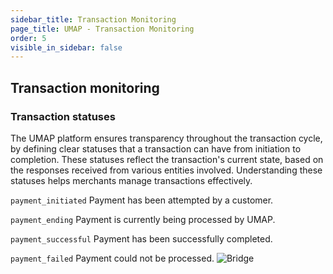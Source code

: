 ```yaml
---
sidebar_title: Transaction Monitoring
page_title: UMAP - Transaction Monitoring
order: 5
visible_in_sidebar: false
---
```


## Transaction monitoring

### Transaction statuses

The UMAP platform ensures transparency throughout the transaction cycle, by defining clear statuses that a transaction can have from initiation to completion. These statuses reflect the transaction's current state, based on the responses received from various entities involved. Understanding these statuses helps merchants manage transactions effectively.


`payment_initiated`&nbsp;Payment has been attempted by a customer. 

`payment_ending`&nbsp;Payment is currently being processed by UMAP. 

`payment_successful`&nbsp;Payment has been successfully completed. 

`payment_failed`&nbsp;Payment could not be processed. 
<img
  src="https://storage.googleapis.com/strapi-assets/latest/transaction-statuses/transaction-statuses.png"
  alt="Bridge"
/>
